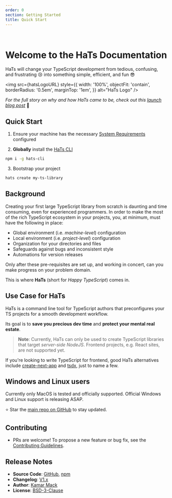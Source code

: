 ```yaml
---
order: 0
section: Getting Started
title: Quick Start
---
```



<br />

# Welcome to the HaTs Documentation

HaTs will change your TypeScript development from tedious, confusing, and frustrating 😢 into something simple, efficient, and fun 😎

<img
	src={hatsLogoURL}
	style={{
		width: '100%',
		objectFit: 'contain',
		borderRadius: '0.5em',
		marginTop: '1em',
	}}
	alt="HaTs Logo"
/>

_For the full story on why and how HaTs came to be, check out this <a target="_blank" rel="noreferrer" href="https://mackbook.io/posts/introducing-hats">launch blog post</a>_ 🚀

## Quick Start

1. Ensure your machine has the necessary [System Requirements](/docs/v1/system-requirements) configured

2. **Globally** install the <a target="_blank" rel="noreferrer" href="https://npmjs.com/package/hats-cli">HaTs CLI</a>

```bash
npm i -g hats-cli
```

3. Bootstrap your project

```bash
hats create my-ts-library
```

## Background

Creating your first large TypeScript library from scratch is daunting and time consuming, even for experienced programmers. In order to make the most of the rich TypeScript ecosystem in your projects, you, at minimum, must have the following in place:

- Global environment (i.e. _machine-level_) configuration
- Local environment (i.e. _project-level_) configuration
- Organization for your directories and files
- Safeguards against bugs and inconsistent style
- Automations for version releases

Only after these pre-requisites are set up, and working in concert, can you make progress on your problem domain.

This is where **HaTs** (short for _Happy TypeScript_) comes in.

## Use Case for HaTs

HaTs is a command line tool for TypeScript authors that preconfigures your TS projects for a smooth development workflow.

Its goal is to **save you precious dev time** and **protect your mental real estate**.

> **Note**: Currently, HaTs can only be used to create TypeScript libraries that target _server-side NodeJS_. Frontend projects, e.g. React sites, are not supported yet.

If you're looking to write TypeScript for frontend, good HaTs alternatives include <a target="_blank" rel="noreferrer" href="https://nextjs.org/docs/v1/basic-features/typescript">create-next-app</a> and <a  target="_blank" rel="noreferrer" href="https://tsdx.io">tsdx</a>, just to name a few.

## Windows and Linux users

Currently only MacOS is tested and officially supported. Official Windows and Linux support is releasing ASAP.

⭐ Star the <a target="_blank" rel="noreferrer" href="https://github.com/hats-dev/hats-cli">main repo on GitHub</a> to stay updated.

## Contributing

- PRs are welcome! To propose a new feature or bug fix, see the <a target="_blank" rel="noreferrer" href="https://github.com/hats-dev/hats-cli/blob/master/CONTRIBUTING.md">Contributing Guidelines</a>.

## Release Notes

- **Source Code**: <a target="_blank" rel="noreferrer" href="https://github.com/hats-dev/hats-cli">GitHub</a>, <a target="_blank" rel="noreferrer" href="https://npmjs.com/package/hats-cli">npm</a>
- **Changelog**: <a target="_blank" rel="noreferrer" href="https://github.com/hats-dev/hats-cli/blob/master/CHANGELOG.md">V1.x</a>
- **Author**: <a target="_blank" rel="noreferrer" href="https://github.com/kamarmack">Kamar Mack</a>
- **License**: <a target="_blank" rel="noreferrer" href="https://github.com/hats-dev/hats-cli/blob/master/LICENSE">BSD-3-Clause</a>
